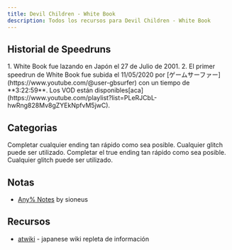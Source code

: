 ```yaml
---
title: Devil Children - White Book
description: Todos los recursos para Devil Children - White Book
---
```



<DocsHero 
    content="Devil Children White Books el tercer juego de la saga Devil Children y una secuela a Black Book y Red Book. Nunca obtuvo una versión para PS1."
    srcUrl={whiteCover}
    alt="Devil Children: White Book Box Cover"
/>

<LinkCard title="Leaderboards" href="https://www.speedrun.com/dcw" description="Ver mas runs en Speedrun.com"/>


## Historial de Speedruns

<Steps>
1. White Book fue lazando en Japón el 27 de Julio de 2001.
2. El primer speedrun de White Book fue subida el 11/05/2020 por  [ゲームサーファー](https://www.youtube.com/@user-gbsurfer) con un tiempo de **3:22:59**. Los VOD están disponibles[aca](https://www.youtube.com/playlist?list=PLeRJCbL-hwRng828Mv8gZYEkNpfvM5jwC).
</Steps>

## Categorias
<CardGrid>
    <Card title="Any%">Completar cualquier ending tan rápido como sea posible. Cualquier glitch puede ser utilizado.</Card>
    <Card title="True Ending">Completar el true ending tan rápido como sea posible. Cualquier glitch puede ser utilizado.</Card>
</CardGrid>

## Notas
- [Any% Notes](https://sioneus.me/notes/white) by sioneus

## Recursos
- [atwiki](https://w.atwiki.jp/devilchildren_w/pages/9.html) - japanese wiki repleta de información

